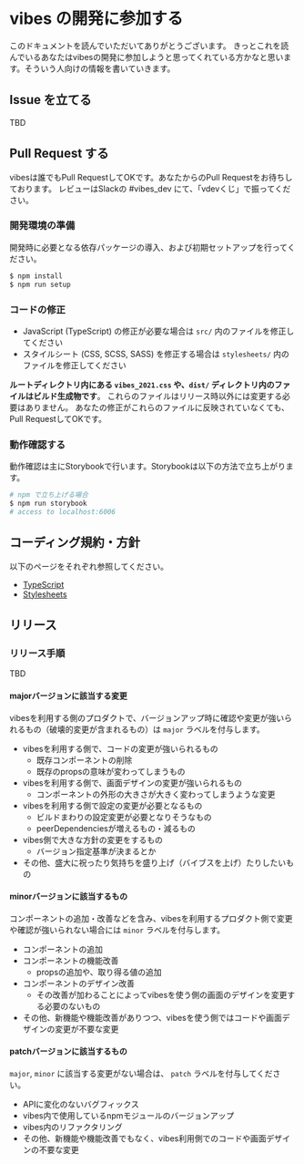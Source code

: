 
<Meta title='doc/Contribution' />

# vibes の開発に参加する

このドキュメントを読んでいただいてありがとうございます。
きっとこれを読んでいるあなたはvibesの開発に参加しようと思ってくれている方かなと思います。そういう人向けの情報を書いていきます。


## Issue を立てる

TBD

## Pull Request する

vibesは誰でもPull RequestしてOKです。あなたからのPull Requestをお待ちしております。
レビューはSlackの #vibes_dev にて、「vdevくじ」で振ってください。

### 開発環境の準備

開発時に必要となる依存パッケージの導入、および初期セットアップを行ってください。

```sh
$ npm install
$ npm run setup
```

### コードの修正

- JavaScript (TypeScript) の修正が必要な場合は `src/` 内のファイルを修正してください
- スタイルシート (CSS, SCSS, SASS) を修正する場合は `stylesheets/` 内のファイルを修正してください

**ルートディレクトリ内にある `vibes_2021.css` や、`dist/` ディレクトリ内のファイルはビルド生成物です**。
これらのファイルはリリース時以外には変更する必要はありません。
あなたの修正がこれらのファイルに反映されていなくても、Pull RequestしてOKです。

### 動作確認する

動作確認は主にStorybookで行います。Storybookは以下の方法で立ち上がります。

```sh
# npm で立ち上げる場合
$ npm run storybook
# access to localhost:6006
```

## コーディング規約・方針

以下のページをそれぞれ参照してください。

- [TypeScript](?path=/docs/doc-typescript--page)
- [Stylesheets](?path=/docs/doc-stylesheets--page)


## リリース
### リリース手順

TBD

#### majorバージョンに該当する変更

vibesを利用する側のプロダクトで、バージョンアップ時に確認や変更が強いられるもの（破壊的変更が含まれるもの）は `major` ラベルを付与します。

- vibesを利用する側で、コードの変更が強いられるもの
  - 既存コンポーネントの削除
  - 既存のpropsの意味が変わってしまうもの
- vibesを利用する側で、画面デザインの変更が強いられるもの
  - コンポーネントの外形の大きさが大きく変わってしまうような変更
- vibesを利用する側で設定の変更が必要となるもの
  - ビルドまわりの設定変更が必要となりそうなもの
  - peerDependenciesが増えるもの・減るもの
- vibes側で大きな方針の変更をするもの
  - バージョン指定基準が決まるとか
- その他、盛大に祝ったり気持ちを盛り上げ（バイブスを上げ）たりしたいもの

#### minorバージョンに該当するもの

コンポーネントの追加・改善などを含み、vibesを利用するプロダクト側で変更や確認が強いられない場合には `minor` ラベルを付与します。

- コンポーネントの追加
- コンポーネントの機能改善
  - propsの追加や、取り得る値の追加
- コンポーネントのデザイン改善
  - その改善が加わることによってvibesを使う側の画面のデザインを変更する必要のないもの
- その他、新機能や機能改善がありつつ、vibesを使う側ではコードや画面デザインの変更が不要な変更

#### patchバージョンに該当するもの

`major`, `minor` に該当する変更がない場合は、 `patch` ラベルを付与してください。

- APIに変化のないバグフィックス
- vibes内で使用しているnpmモジュールのバージョンアップ
- vibes内のリファクタリング
- その他、新機能や機能改善でもなく、vibes利用側でのコードや画面デザインの不要な変更
